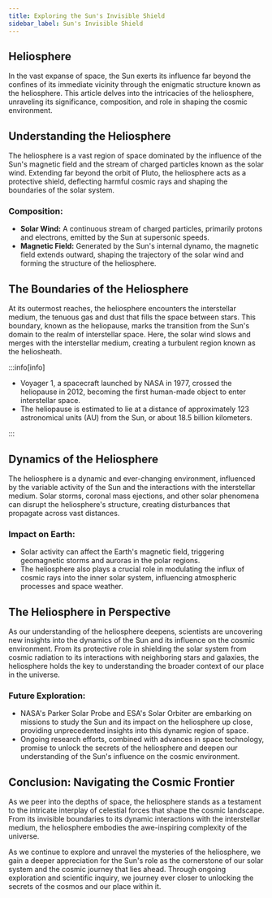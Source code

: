 ```yaml
---
title: Exploring the Sun's Invisible Shield
sidebar_label: Sun's Invisible Shield
---
```




## Heliosphere

In the vast expanse of space, the Sun exerts its influence far beyond the confines of its immediate vicinity through the enigmatic structure known as the heliosphere. This article delves into the intricacies of the heliosphere, unraveling its significance, composition, and role in shaping the cosmic environment.

## Understanding the Heliosphere

The heliosphere is a vast region of space dominated by the influence of the Sun's magnetic field and the stream of charged particles known as the solar wind. Extending far beyond the orbit of Pluto, the heliosphere acts as a protective shield, deflecting harmful cosmic rays and shaping the boundaries of the solar system.

### Composition:

- **Solar Wind:** A continuous stream of charged particles, primarily protons and electrons, emitted by the Sun at supersonic speeds.
- **Magnetic Field:** Generated by the Sun's internal dynamo, the magnetic field extends outward, shaping the trajectory of the solar wind and forming the structure of the heliosphere.

## The Boundaries of the Heliosphere

At its outermost reaches, the heliosphere encounters the interstellar medium, the tenuous gas and dust that fills the space between stars. This boundary, known as the heliopause, marks the transition from the Sun's domain to the realm of interstellar space. Here, the solar wind slows and merges with the interstellar medium, creating a turbulent region known as the heliosheath.





<Admonition type="tip" icon="💡" title="Did you know...">

</Admonition>

:::info[info]

- Voyager 1, a spacecraft launched by NASA in 1977, crossed the heliopause in 2012, becoming the first human-made object to enter interstellar space.
- The heliopause is estimated to lie at a distance of approximately 123 astronomical units (AU) from the Sun, or about 18.5 billion kilometers.

:::



## Dynamics of the Heliosphere

The heliosphere is a dynamic and ever-changing environment, influenced by the variable activity of the Sun and the interactions with the interstellar medium. Solar storms, coronal mass ejections, and other solar phenomena can disrupt the heliosphere's structure, creating disturbances that propagate across vast distances.

### Impact on Earth:
- Solar activity can affect the Earth's magnetic field, triggering geomagnetic storms and auroras in the polar regions.
- The heliosphere also plays a crucial role in modulating the influx of cosmic rays into the inner solar system, influencing atmospheric processes and space weather.

## The Heliosphere in Perspective

As our understanding of the heliosphere deepens, scientists are uncovering new insights into the dynamics of the Sun and its influence on the cosmic environment. From its protective role in shielding the solar system from cosmic radiation to its interactions with neighboring stars and galaxies, the heliosphere holds the key to understanding the broader context of our place in the universe.

### Future Exploration:
- NASA's Parker Solar Probe and ESA's Solar Orbiter are embarking on missions to study the Sun and its impact on the heliosphere up close, providing unprecedented insights into this dynamic region of space.
- Ongoing research efforts, combined with advances in space technology, promise to unlock the secrets of the heliosphere and deepen our understanding of the Sun's influence on the cosmic environment.

## Conclusion: Navigating the Cosmic Frontier

As we peer into the depths of space, the heliosphere stands as a testament to the intricate interplay of celestial forces that shape the cosmic landscape. From its invisible boundaries to its dynamic interactions with the interstellar medium, the heliosphere embodies the awe-inspiring complexity of the universe.

As we continue to explore and unravel the mysteries of the heliosphere, we gain a deeper appreciation for the Sun's role as the cornerstone of our solar system and the cosmic journey that lies ahead. Through ongoing exploration and scientific inquiry, we journey ever closer to unlocking the secrets of the cosmos and our place within it.